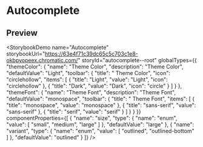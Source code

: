 
# Autocomplete
## Preview
<StorybookDemo name="Autocomplete" storybookUrl="https://63e4f71c39dc65c5c703c1e8-okbpyopeex.chromatic.com/" storyId="autocomplete--root" globalTypes={{
  "themeColor": {
    "name": "Theme Color",
    "description": "Theme Color",
    "defaultValue": "Light",
    "toolbar": {
      "title": " Theme Color",
      "icon": "circlehollow",
      "items": [
        {
          "title": "Light",
          "value": "Light",
          "icon": "circlehollow"
        },
        {
          "title": "Dark",
          "value": "Dark",
          "icon": "circle"
        }
      ]
    }
  },
  "themeFont": {
    "name": "Theme Font",
    "description": "Theme Font",
    "defaultValue": "monospace",
    "toolbar": {
      "title": " Theme Font",
      "items": [
        {
          "title": "monospace",
          "value": "monospace"
        },
        {
          "title": "sans-serif",
          "value": "sans-serif"
        },
        {
          "title": "serif",
          "value": "serif"
        }
      ]
    }
  }
}} componentProperties={[
  {
    "name": "size",
    "type": {
      "name": "enum",
      "value": [
        "small",
        "medium",
        "large"
      ]
    },
    "defaultValue": "large"
  },
  {
    "name": "variant",
    "type": {
      "name": "enum",
      "value": [
        "outlined",
        "outlined-bottom"
      ]
    },
    "defaultValue": "outlined"
  }
]} />
